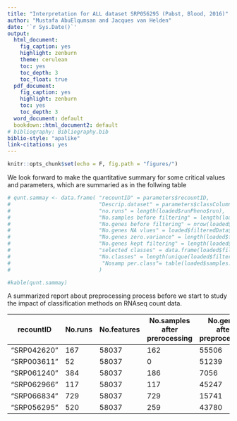```yaml
---
title: "Interpretation for ALL dataset SRP056295 (Pabst, Blood, 2016)"
author: "Mustafa AbuElqumsan and Jacques van Helden"
date: '`r Sys.Date()`'
output:
  html_document:
    fig_caption: yes
    highlight: zenburn
    theme: cerulean
    toc: yes
    toc_depth: 3
    toc_float: true
  pdf_document:
    fig_caption: yes
    highlight: zenburn
    toc: yes
    toc_depth: 3
  word_document: default
  bookdown::html_document2: default 
# bibliography: Bibliography.bib
biblio-style: "apalike"
link-citations: yes
---
```


```r
knitr::opts_chunk$set(echo = F, fig.path = "figures/")

```

We look forward to make the quantitative summary for some critical values and parameters, which are summaried as in the follwing table 

```r
# qunt.sammay <- data.frame( "recountID" = parameters$recountID,
#                            "Descrip.dataset" = parameters$classColumn,
#                            "no.runs" = length(loaded$runPheno$run),
#                            "No.samples before filtering" = length(loaded$runPheno$sample),
#                            "No.genes before filtering" = nrow(loaded$countsPerRuns),
#                            "No.genes NA vlues" = loaded$filteredData$naGenes,
#                            "No.genes zero.variance" = length(loaded$filteredData$zeroVarGenes),
#                            "No.genes kept filtering" = length(loaded$filteredData$keptGenes),
#                            "selected classes" = data.frame(loaded$filteredData$selectedClasses),
#                            "No.classes" = length(unique(loaded$filteredData$classes)),
#                             "Nosamp per.class"= table(loaded$samples.per.class)
#                            )

#kable(qunt.sammay)
```

A summarized report about preprocessing process before we start to study the impact of classification methods on RNAseq count data.



| recountID | No.runs | No.features | No.samples after prerocessing | No.genes after preprocessing | unique samples | pheno Table dimensions | No. of classes |
|---------------------------|--------|--------|--------|--------|--------|--------|--------|
| "SRP042620"| 167 |58037  | 162 | 55506 | 167 | 162 X 22 | 5 |
| "SRP003611"| 52  |58037 | 0 | 51239 | 8| 0 X 17 |
| "SRP061240"| 384  |58037 | 186 | 7056 | 192 | 186 X 19 | 3 |
| "SRP062966"| 117 |  58037 | 117 | 45247 | 117 | 117 X 25 | 2 |
| "SRP066834"| 729 |  58037 |  729| 15741 |729 | 729 X 23 | 3 |
| "SRP056295"| 520 | 58037 | 259  | 43780 | 263 | 259 X 17 |  2  |
